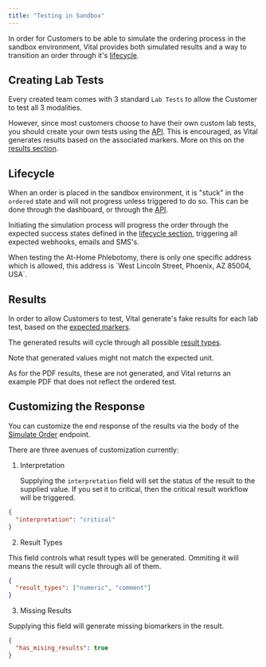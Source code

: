 ```yaml
---
title: "Testing in Sandbox"
---
```


In order for Customers to be able to simulate the ordering process in the sandbox environment, Vital provides both simulated results and a way to transition an order through it's [lifecycle](/lab/workflow/lab-test-lifecycle).

## Creating Lab Tests

Every created team comes with 3 standard `Lab Tests` to allow the Customer to test all 3 modalities.

However, since most customers choose to have their own custom lab tests, you should create your own tests using the [API](/lab/workflow/create-test). This is encouraged, as Vital generates results based on the associated markers. More on this on the [results section](/lab/overview/sandbox#results).

## Lifecycle

When an order is placed in the sandbox environment, it is "stuck" in the `ordered` state and will not progress unless triggered to do so. This can be done through the dashboard, or through the [API](/api-reference/lab-testing/simulate-order).

Initiating the simulation process will progress the order through the expected success states defined in the [lifecycle section](/lab/workflow/lab-test-lifecycle), triggering all expected webhooks, emails and SMS's.

<Warning>
  When testing the At-Home Phlebotomy, there is only one specific address which is allowed, this address is `West Lincoln Street, Phoenix, AZ 85004, USA`.
</Warning>

## Results

In order to allow Customers to test, Vital generate's fake results for each lab test, based on the [expected markers](/lab/results/result-formats#expected-results).

The generated results will cycle through all possible [result types](/lab/results/result-formats#resulttype).

<Warning>
  Note that generated values might not match the expected unit.
</Warning>

As for the PDF results, these are not generated, and Vital returns an example PDF that does not reflect the ordered test.

## Customizing the Response

You can customize the end response of the results via the body of the [Simulate Order](https://docs.junction.com/api-reference/lab-testing/simulate-order) endpoint.

There are three avenues of customization currently:

1. Interpretation

   Supplying the `interpretation` field will set the status of the result to the supplied value. If you set it to critical, then the critical result workflow will be triggered.

```json
{
  "interpretation": "critical"
}
```

2. Result Types

This field controls what result types will be generated. Ommiting it will means the result will cycle through all of them.

```json
{
  "result_types": ["numeric", "comment"]
}
```

3. Missing Results

Supplying this field will generate missing biomarkers in the result.

```json
{
  "has_mising_results": true
}
```